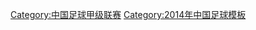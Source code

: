 {{Navbox
|bodyclass=hlist

|titlestyle=background:#DB000D; color:#FBEA0E;
|name=2014中甲
|title=[[2014年中国足球甲级联赛|<span style="color: #FBEA0E">2014年</span>]][[中国足球甲级联赛|<span style="color: #FBEA0E">中国足球甲级联赛</span>]]
|list1  = 
*[[北京八喜联合竞技足球俱乐部|北京八喜]] 
* [[北京理工大学足球俱乐部|北京理工]] 
* [[成都天诚足球俱乐部|成都天诚]] 
* [[重庆力帆足球俱乐部|重庆力帆]] 
* [[广东日之泉足球俱乐部|广东日之泉]] 
* [[河北中基足球俱乐部|河北中基]] 
* [[湖南湘涛足球俱乐部|湖南湘涛]] 
* [[青岛海牛足球俱乐部|青岛海牛]]
|list2  = 
*[[青岛中能足球俱乐部|青岛中能]] 
* [[深圳红钻足球俱乐部|深圳小牛红钻]] 
* [[沈阳中泽足球俱乐部|沈阳中泽]] 
* [[石家庄永昌足球俱乐部|石家庄永昌]] 
* [[天津松江足球俱乐部|天津松江]] 
* [[武汉卓尔职业足球俱乐部|武汉卓尔]] 
* [[新疆天山雪豹足球俱乐部|新疆天山雪豹]] 
* [[延边长白山足球俱乐部|延边长白山]]
}}
<noinclude>
[[Category:中国足球甲级联赛]]
[[Category:2014年中国足球模板]]
</noinclude>
